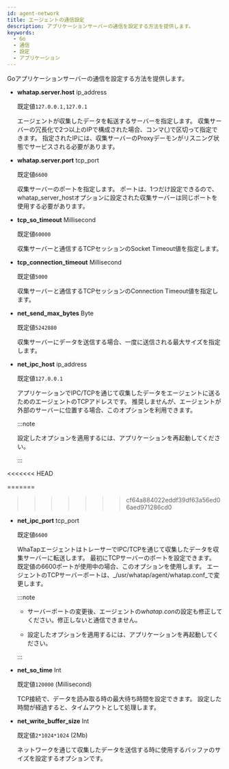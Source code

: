 ```yaml
---
id: agent-network
title: エージェントの通信設定
description: アプリケーションサーバーの通信を設定する方法を提供します。
keywords:
  - Go
  - 通信
  - 設定
  - アプリケーション
---
```


Goアプリケーションサーバーの通信を設定する方法を提供します。

- **whatap.server.host** <span class='type'>ip\_address</span>

  既定値`127.0.0.1,127.0.1`

  エージェントが収集したデータを転送するサーバーを指定します。 収集サーバーの冗長化で2つ以上のIPで構成された場合、コンマ(,)で区切って指定できます。 指定されたIPには、収集サーバーのProxyデーモンがリスニング状態でサービスされる必要があります。

- **whatap.server.port** <span class='type'>tcp\_port</span>

  既定値`6600`

  収集サーバーのポートを指定します。 ポートは、1つだけ設定できるので、whatap_server_hostオプションに設定された収集サーバーは同じポートを使用する必要があります。

- **tcp_so_timeout** <span class='type'>Millisecond</span>

  既定値`60000`

  収集サーバーと通信するTCPセッションのSocket Timeout値を指定します。

- **tcp_connection_timeout** <span class='type'>Millisecond</span>

  既定値`5000`

  収集サーバーと通信するTCPセッションのConnection Timeout値を指定します。

- **net_send_max_bytes** <span class='type'>Byte</span>

  既定値`5242880`

  収集サーバーにデータを送信する場合、一度に送信される最大サイズを指定します。

- **net_ipc_host** <span class='type'>ip\_address</span>

  既定値`127.0.0.1`

  アプリケーションでIPC/TCPを通じて収集したデータをエージェントに送るためのエージェントのTCPアドレスです。 推奨しませんが、エージェントが外部のサーバーに位置する場合、このオプションを利用できます。

  :::note

  設定したオプションを適用するには、アプリケーションを再起動してください。

  :::

<<<<<<< HEAD


=======
>>>>>>> cf64a884022eddf39df63a56ed06aed971286cd0
- **net_ipc_port** <span class='type'>tcp_port</span>

  既定値`6600`

  WhaTapエージェントはトレーサーでIPC/TCPを通じて収集したデータを収集サーバーに転送します。 最初にTCPサーバーのポートを設定できます。 既定値の6600ポートが使用中の場合、このオプションを使用します。 エージェントのTCPサーバーポートは、_/usr/whatap/agent/whatap.conf_で変更します。

  :::note

  - サーバーポートの変更後、エージェントの*whatap.con*の設定も修正してください。修正しないと通信できません。

  - 設定したオプションを適用するには、アプリケーションを再起動してください。

  :::

- **net_so_time** <span class='type'>Int</span>

  既定値`120000` (Millisecond)

  TCP接続で、データを読み取る時の最大待ち時間を設定できます。 設定した時間が経過すると、タイムアウトとして処理します。

- **net_write_buffer_size** <span class='type'>Int</span>

  既定値`2*1024*1024` (2Mb)

  ネットワークを通じて収集したデータを送信する時に使用するバッファのサイズを設定するオプションです。
